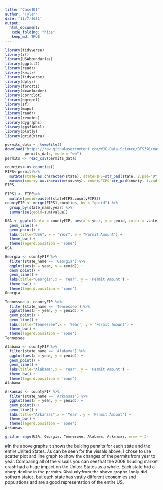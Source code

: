```yaml
---
title: "Case101"
author: "Tyler"
date: "11/7/2022"
output: 
  html_document:
   code_folding: "hide"
   keep_md: TRUE
---
```


```r
library(tidyverse)
library(sf)
library(USAboundaries)
library(ggplot2)
library(readr)
library(knitr)
library(tidyverse)
library(dplyr)
library(forcats)
library(downloader)
library(corrplot)
library(ggrepel)
library(sf)
library(maps)
library(readr)
library(remotes)
library(dygraphs)
library(ggsflabel)
library(plotly)
library(gridExtra)

```

```r
permits_data <- tempfile()
download("https://raw.githubusercontent.com/WJC-Data-Science/DTS350/master/permits.csv", 
         permits_data, mode = "wb")
permits <- read_csv(permits_data)
```

```r
counties<-us_counties()
FIPS<-permits%>%
  mutate(state=as.character(state), stateFIPS=str_pad(state, 2,pad="0")) %>%
  mutate(county=as.character(county), countyFIPS=str_pad(county, 3,pad="0"))
FIPS
```



```r
FIPS1 <- FIPS%>%
  mutate(geoid=paste0(stateFIPS,countyFIPS))
countyFIP <- merge(FIPS1,counties, by = "geoid") %>%
  group_by(state_name,year) %>%
  summarise(geoid=sum(value))
```


```r
USA <- ggplot(data = countyFIP, aes(x = year, y = geoid, color = state_name)) +
  geom_line() +
  geom_point() +
  labs(title="USA", x = "Year", y = "Permit Amount") +
  theme_bw() +
  theme(legend.position = 'none') 
USA
```



```r
Georgia <- countyFIP %>%
  filter(state_name == 'Georgia') %>%
  ggplot(aes(x = year, y = geoid)) +
  geom_point() +
  geom_line() +
  labs(title="Georgia",x = 'Year', y = 'Permit Amount') +
  theme_bw() +
  theme(legend.position = 'none')
Georgia
```

```r
Tennessee <- countyFIP %>%
  filter(state_name == 'Tennessee') %>%
  ggplot(aes(x = year, y = geoid)) +
  geom_point() +
  geom_line() +
  labs(title="Tennessee",x = 'Year', y = 'Permit Amount') +
  theme_bw() +
  theme(legend.position = 'none')
Tennessee
```

```r
Alabama <- countyFIP %>%
  filter(state_name == 'Alabama') %>%
  ggplot(aes(x = year, y = geoid)) +
  geom_point() +
  geom_line() +
  labs(title="Alabama",x = 'Year', y = 'Permit Amount') +
  theme_bw() +
  theme(legend.position = 'none')
Alabama
```

```r
Arkansas <- countyFIP %>%
  filter(state_name == 'Arkansas') %>%
  ggplot(aes(x = year, y = geoid)) +
  geom_point() +
  geom_line() +
  labs(title="Arkansas",x = 'Year', y = 'Permit Amount') +
  theme_bw() +
  theme(legend.position = 'none')
Arkansas
```

```r
grid.arrange(USA, Georgia, Tennessee, Alabama, Arkansas, nrow = 3)
```
#In the above graphs it shows the bulding permits for each state and the entire United States. As can be seen for the viusals above, I chose to use scatter plot and line graph to show the changes of the permits from year to year. Comparing all of the visuals you can see that the 2008 housing market crash had a huge impact on the United States as a whole. Each state had a sharp decline in the permits. Obviusly from the above graphs I only did sothern states, but each state has vastly different economies and populations and are a good representation of the entire US. 
